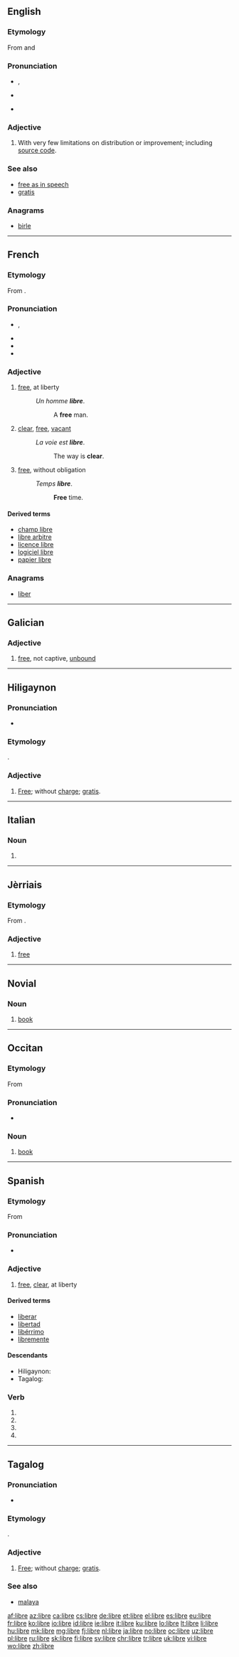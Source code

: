 {{also|LIBRE}}
==English==

===Etymology===
From {{etyl|es|en}} and {{etyl|fr|en}} {{term|libre||[[free]], having liberty, at liberty|lang=es}}

===Pronunciation===
* {{a|UK}} {{IPA|/ˈliː.bɹə/}}, {{X-SAMPA|/"li:.br@/}}
* {{homophones|lang=en|Libra}}
* {{a|US}} {{IPA|/ˈli.bɹə/|/ˈli.bɹeɪ/}}

===Adjective===
{{en-adj|-}}

# {{context|free software movement|lang=en}} With very few limitations on distribution or improvement; including [[source code]].

===See also===
* [[free as in speech]]
* [[gratis]]

===Anagrams===
* [[birle#English|birle]]

----

==French==

===Etymology===
From {{etyl|la|fr}} {{term/t|la|līber||free}}.

===Pronunciation===
* {{IPA|/libʁ/|lang=fr}}, {{X-SAMPA|/libR/|lang=fr}}
* {{audio|Fr-libre.ogg|Audio (France, Paris)}}
* {{homophones|libres|lang=fr}}
* {{hyphenation|libre|lang=fr}}

===Adjective===
{{fr-adj|mf}}

# [[free]], at liberty
#: ''Un homme '''libre'''''.
#:: A '''free''' man.
# [[clear]], [[free]], [[vacant]]
#: ''La voie est '''libre'''''.
#:: The way is '''clear'''.
# [[free]], without obligation
#: ''Temps '''libre'''''.
#:: '''Free''' time.

====Derived terms====
* [[champ libre]]
* [[libre arbitre]]
* [[licence libre]]
* [[logiciel libre]]
* [[papier libre]]

===Anagrams===
* [[liber#French|liber]]

----

==Galician==

===Adjective===
{{gl-adj|f=libre}}

# [[free]], not captive, [[unbound]]

----

==Hiligaynon==

===Pronunciation===
* {{IPA|/ˈlibɾɛ/|lang=hil}}

===Etymology===
{{etyl|es|hil}} {{term|libre|lang=es}}.

===Adjective===
{{hil-noun|líbre}}

# [[free|Free]]; without [[charge]]; [[gratis]].

----

==Italian==

===Noun===
{{head|it}} {{g|f}}

# {{plural of|libra|lang=it}}

----

==Jèrriais==

===Etymology===
From {{etyl|la|roa-jer}} {{term/t|la|līber||free}}.

===Adjective===
{{roa-jer-adj-mf}}

# [[free]]

----

==Novial==

===Noun===
{{nov-noun}}

# [[book]]

----

==Occitan==

===Etymology===
From {{etyl|la|oc}} {{term|liber|lang=la}}

===Pronunciation===
* {{IPA|[ˈliβɾe]|lang=oc}}

===Noun===
{{oc-noun|m}}

# [[book]]

----

==Spanish==

===Etymology===
From {{etyl|la|es}} {{term/t|la|līber}}

===Pronunciation===
* {{IPA|/ˈliβɾe/|lang=es}}

===Adjective===
{{es-adj|f=libre}}

# [[free]], [[clear]], at liberty

====Derived terms====
* [[liberar]]
* [[libertad]]
* [[libérrimo]]
* [[libremente]]

====Descendants====
* Hiligaynon: {{l|hil|libre}}
* Tagalog: {{l|tl|libre}}

===Verb===
{{es-verb-form|librar}}

# {{es-verb form of|ending=ar|mood=imperative|pers=2|formal=yes|number=singular|librar}}
# {{es-verb form of|ending=ar|mood=subjunctive|tense=present|pers=1|number=singular|librar}}
# {{es-verb form of|ending=ar|mood=subjunctive|tense=present|pers=2|formal=yes|number=singular|librar}}
# {{es-verb form of|ending=ar|mood=subjunctive|tense=present|pers=3|number=singular|librar}}

----

==Tagalog==

===Pronunciation===
* {{IPA|/ˈlibɾɛ/|lang=tl}}

===Etymology===
{{etyl|es|tl}} {{term|libre|lang=es}}.

===Adjective===
{{tl-noun|líbre}}

# [[free|Free]]; without [[charge]]; [[gratis]].

===See also===
* [[malaya]]

[[af:libre]]
[[az:libre]]
[[ca:libre]]
[[cs:libre]]
[[de:libre]]
[[et:libre]]
[[el:libre]]
[[es:libre]]
[[eu:libre]]
[[fr:libre]]
[[ko:libre]]
[[io:libre]]
[[id:libre]]
[[ie:libre]]
[[it:libre]]
[[ku:libre]]
[[lo:libre]]
[[lt:libre]]
[[li:libre]]
[[hu:libre]]
[[mk:libre]]
[[mg:libre]]
[[fj:libre]]
[[nl:libre]]
[[ja:libre]]
[[no:libre]]
[[oc:libre]]
[[uz:libre]]
[[pl:libre]]
[[ru:libre]]
[[sk:libre]]
[[fi:libre]]
[[sv:libre]]
[[chr:libre]]
[[tr:libre]]
[[uk:libre]]
[[vi:libre]]
[[wo:libre]]
[[zh:libre]]